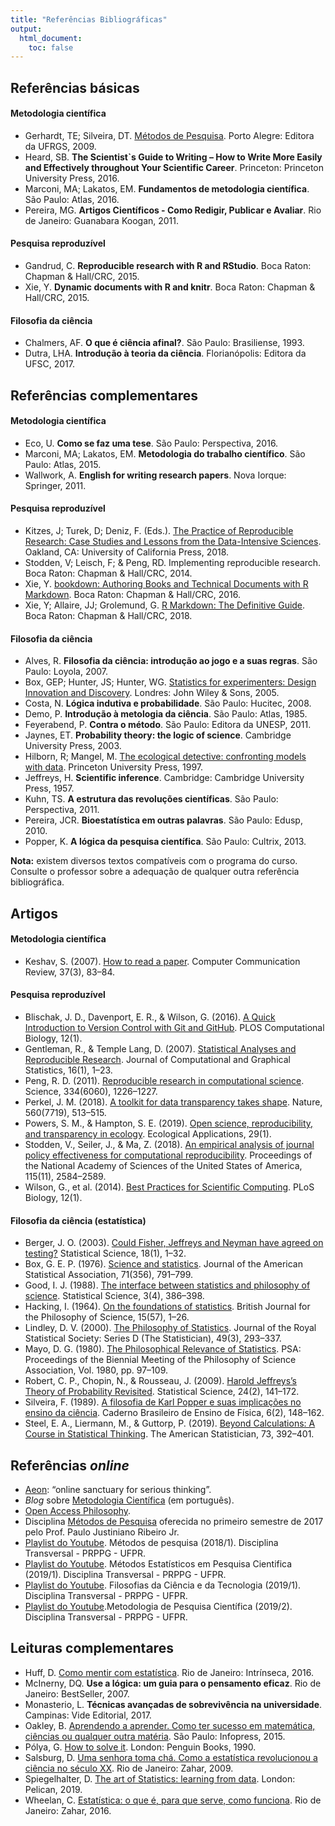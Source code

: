 ```yaml
---
title: "Referências Bibliográficas"
output:
  html_document:
    toc: false
---
```


## Referências básicas

#### Metodologia científica

- Gerhardt, TE; Silveira, DT. [Métodos de
   Pesquisa](https://www.lume.ufrgs.br/handle/10183/52806).
   Porto Alegre: Editora da UFRGS, 2009.
- Heard, SB. **The Scientist`s Guide to Writing – How to Write More
Easily and Effectively throughout Your Scientific Career**. Princeton:
Princeton University Press, 2016.
- Marconi, MA; Lakatos, EM. **Fundamentos de metodologia científica**.
  São Paulo: Atlas, 2016.
- Pereira, MG. **Artigos Científicos - Como Redigir, Publicar e
  Avaliar**. Rio de Janeiro: Guanabara Koogan, 2011.

#### Pesquisa reproduzível

- Gandrud, C. **Reproducible research with R and RStudio**. Boca Raton:
  Chapman & Hall/CRC, 2015.
- Xie, Y. **Dynamic documents with R and knitr**. Boca Raton: Chapman &
  Hall/CRC, 2015.

#### Filosofia da ciência

- Chalmers, AF. **O que é ciência afinal?**. São Paulo:
  Brasiliense, 1993.
- Dutra, LHA. **Introdução à teoria da ciência**. Florianópolis: Editora
  da UFSC, 2017.

## Referências complementares

#### Metodologia científica

- Eco, U. **Como se faz uma tese**. São Paulo: Perspectiva, 2016.
- Marconi, MA; Lakatos, EM. **Metodologia do trabalho científico**. São
  Paulo: Atlas, 2015.
- Wallwork, A. **English for writing research papers**. Nova Iorque:
  Springer, 2011.

#### Pesquisa reproduzível

- Kitzes, J; Turek, D; Deniz, F. (Eds.). [The Practice of Reproducible
  Research: Case Studies and Lessons from the Data-Intensive
  Sciences](https://www.practicereproducibleresearch.org/). Oakland, CA:
  University of California Press, 2018.
- Stodden, V; Leisch, F; & Peng, RD. Implementing reproducible research.
  Boca Raton: Chapman & Hall/CRC, 2014.
- Xie, Y. [bookdown: Authoring Books and Technical Documents with R
Markdown](https://bookdown.org/yihui/bookdown/). Boca Raton: Chapman &
Hall/CRC, 2016.
- Xie, Y; Allaire, JJ; Grolemund, G. [R Markdown: The Definitive
  Guide](https://bookdown.org/yihui/rmarkdown/). Boca Raton: Chapman &
  Hall/CRC, 2018.

#### Filosofia da ciência

- Alves, R. **Filosofia da ciência: introdução ao jogo e a suas
  regras**. São Paulo: Loyola, 2007.
- Box, GEP; Hunter, JS; Hunter, WG. [Statistics for experimenters:
  Design Innovation and Discovery](http://statisticsforexperimenters.net).
  Londres: John Wiley & Sons, 2005.
- Costa, N. **Lógica indutiva e probabilidade**. São Paulo:
  Hucitec, 2008.
- Demo, P. **Introdução à metologia da ciência**. São Paulo:
  Atlas, 1985.
- Feyerabend, P. **Contra o método**. São Paulo: Editora da UNESP, 2011.
- Jaynes, ET. **Probability theory: the logic of science**. Cambridge
  University Press, 2003.
- Hilborn, R; Mangel, M. [The ecological detective: confronting models
  with data](http://press.princeton.edu/titles/5987.html). Princeton
  University Press, 1997.
- Jeffreys, H. **Scientific inference**. Cambridge: Cambridge University
  Press, 1957.
- Kuhn, TS. **A estrutura das revoluções científicas**. São Paulo:
  Perspectiva, 2011.
- Pereira, JCR. **Bioestatística em outras palavras**. São Paulo:
  Edusp, 2010.
- Popper, K. **A lógica da pesquisa científica**. São Paulo:
  Cultrix, 2013.

**Nota:** existem diversos textos compatíveis com o programa do curso.
Consulte o professor sobre a adequação de qualquer outra referência
bibliográfica.

## Artigos

#### Metodologia científica

- Keshav, S. (2007). [How to read a paper](https://doi.org/10.1145/1273445.1273458). Computer Communication Review, 37(3), 83–84.

#### Pesquisa reproduzível

- Blischak, J. D., Davenport, E. R., & Wilson, G. (2016). [A Quick
Introduction to Version Control with Git and
GitHub](https://doi.org/10.1371/journal.pcbi.1004668). PLOS
Computational Biology, 12(1).
- Gentleman, R., & Temple Lang, D. (2007). [Statistical Analyses and
  Reproducible Research](https://doi.org/10.1198/106186007X178663).
  Journal of Computational and Graphical Statistics, 16(1), 1–23.
- Peng, R. D. (2011). [Reproducible research in computational
science](https://doi.org/10.1126/science.1213847). Science, 334(6060),
1226–1227.
- Perkel, J. M. (2018). [A toolkit for data transparency takes
shape](https://doi.org/10.1038/d41586-018-05990-5). Nature, 560(7719),
513–515.
- Powers, S. M., & Hampton, S. E. (2019). [Open science,
reproducibility, and transparency in
ecology](https://doi.org/10.1002/eap.1822). Ecological Applications,
29(1).
- Stodden, V., Seiler, J., & Ma, Z. (2018). [An empirical analysis of
  journal policy effectiveness for computational
  reproducibility](https://doi.org/10.1073/pnas.1708290115). Proceedings
  of the National Academy of Sciences of the United States of America,
  115(11), 2584–2589.
- Wilson, G., et al. (2014). [Best Practices for Scientific
Computing](https://doi.org/10.1371/journal.pbio.1001745). PLoS Biology,
12(1).

#### Filosofia da ciência (estatística)

- Berger, J. O. (2003). [Could Fisher, Jeffreys and Neyman have agreed
on testing?](https://doi.org/10.1214/ss/1056397485) Statistical Science,
18(1), 1–32.
- Box, G. E. P. (1976). [Science and
statistics](https://doi.org/10.1080/01621459.1976.10480949). Journal of
the American Statistical Association, 71(356), 791–799.
- Good, I. J. (1988). [The interface between statistics and philosophy
of science](https://doi.org/10.1214/ss/1177012754). Statistical Science,
3(4), 386–398.
- Hacking, I. (1964). [On the foundations of
statistics](https://doi.org/10.1093/bjps/XV.57.1). British Journal for
the Philosophy of Science, 15(57), 1–26.
- Lindley, D. V. (2000). [The Philosophy of
Statistics](https://doi.org/10.1111/1467-9884.00238). Journal of the
Royal Statistical Society: Series D (The Statistician), 49(3), 293–337.
- Mayo, D. G. (1980). [The Philosophical Relevance of
Statistics](https://doi.org/10.2307/192556). PSA: Proceedings of the
Biennial Meeting of the Philosophy of Science Association, Vol. 1980,
pp. 97–109.
- Robert, C. P., Chopin, N., & Rousseau, J. (2009). [Harold Jeffreys's
  Theory of Probability Revisited](https://doi.org/10.1214/09-STS284).
  Statistical Science, 24(2), 141–172.
- Silveira, F. (1989). [A filosofia de Karl Popper e suas implicações
no ensino da
ciência](https://periodicos.ufsc.br/index.php/fisica/article/view/7713/14577).
Caderno Brasileiro de Ensino de Física, 6(2), 148–162.
- Steel, E. A., Liermann, M., & Guttorp, P. (2019). [Beyond
Calculations: A Course in Statistical
Thinking](https://doi.org/10.1080/00031305.2018.1505657). The American
Statistician, 73, 392–401.

## Referências *online*

- [Aeon](https://aeon.co): "online sanctuary for serious thinking".
-  *Blog* sobre [Metodologia
   Científica](https://blog.fastformat.co/category/metodologia-cientifica/)
   (em português).
- [Open Access Philosophy](http://www.wi-phi.com/).
- Disciplina [Métodos de
  Pesquisa](http://www.leg.ufpr.br/doku.php/disciplinas:ce091-2017-01)
  oferecida no primeiro semestre de 2017 pelo Prof. Paulo Justiniano
  Ribeiro Jr.
- [Playlist do Youtube](https://www.youtube.com/playlist?list=PLId4vyPr4QR2F3rGM3ppKPD7bNaVAdS7F). Métodos de pesquisa (2018/1). Disciplina Transversal - PRPPG - UFPR.
- [Playlist do Youtube](https://www.youtube.com/playlist?list=PLId4vyPr4QR2s36S9B1l4yNXQyYAgkNVw). Métodos Estatísticos em Pesquisa Cientifica (2019/1). Disciplina Transversal - PRPPG - UFPR.
- [Playlist do Youtube](https://www.youtube.com/playlist?list=PLId4vyPr4QR0mUf1Bnt6K8Vp0li4e-2_E). Filosofias da Ciência e da Tecnologia (2019/1).  Disciplina Transversal - PRPPG - UFPR.
- [Playlist do Youtube](https://www.youtube.com/playlist?list=PLId4vyPr4QR0Esu9JQpDbqG801nZygcr7).Metodologia de Pesquisa Científica (2019/2). Disciplina Transversal - PRPPG - UFPR.

## Leituras complementares

- Huff, D.
  [Como mentir com estatística](http://www.intrinseca.com.br/livro/624/).
  Rio de Janeiro: Intrínseca, 2016.
- McInerny, DQ. **Use a lógica: um guia para o pensamento eficaz**. Rio
  de Janeiro: BestSeller, 2007.
- Monasterio, L. **Técnicas avançadas de sobrevivência na
  universidade**. Campinas: Vide Editorial, 2017.
- Oakley, B.
  [Aprendendo a aprender. Como ter sucesso em matemática, ciências ou qualquer outra matéria](http://www.infopress.com.br).
  São Paulo: Infopress, 2015.
- Pólya, G.
  [How to solve it](https://www.penguin.co.uk/books/12619/how-to-solve-it).
  London: Penguin Books, 1990.
- Salsburg, D.
  [Uma senhora toma chá. Como a estatística revolucionou a ciência no século XX](http://www.zahar.com.br/livro/uma-senhora-toma-cha).
  Rio de Janeiro: Zahar, 2009.
- Spiegelhalter, D. [The art of Statistics: learning from
  data](https://www.penguin.co.uk/books/294/294857/learning-from-data/9780241258767.html). London: Pelican, 2019.
- Wheelan, C.
  [Estatística: o que é, para que serve, como funciona](http://www.zahar.com.br/livro/estatistica).
  Rio de Janeiro: Zahar, 2016.
